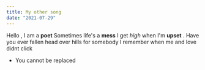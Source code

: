```yaml
---
title: My other song
date: "2021-07-29"
---
```

Hello , I am a **poet**
Sometimes life's a **mess** 
I get *high* when I'm **upset** .
Have you ever fallen head over hills for somebody 
I remember when me and love didnt click

- You cannot be replaced
 